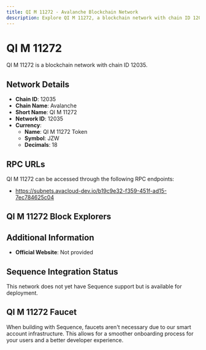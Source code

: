 ```yaml
--- 
title: QI M 11272 - Avalanche Blockchain Network
description: Explore QI M 11272, a blockchain network with chain ID 12035. Learn about its native currency, QI M 11272 Token, and how to interact with the network.
---
```


# QI M 11272

QI M 11272 is a blockchain network with chain ID 12035.

## Network Details

- **Chain ID**: 12035
- **Chain Name**: Avalanche
- **Short Name**: QI M 11272
- **Network ID**: 12035
- **Currency**: 
  - **Name**: QI M 11272 Token
  - **Symbol**: JZW
  - **Decimals**: 18

## RPC URLs

QI M 11272 can be accessed through the following RPC endpoints:

- https://subnets.avacloud-dev.io/b19c9e32-f359-451f-ad15-7ec784625c04

## QI M 11272 Block Explorers



## Additional Information

- **Official Website**: Not provided

## Sequence Integration Status

This network does not yet have Sequence support but is available for deployment.

## QI M 11272 Faucet

When building with Sequence, faucets aren't necessary due to our smart account infrastructure. This allows for a smoother onboarding process for your users and a better developer experience.
